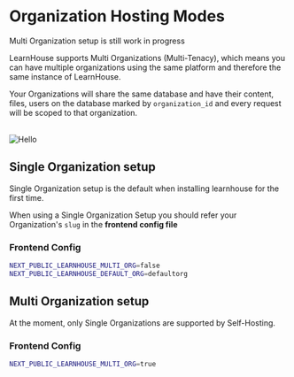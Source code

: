 
# Organization Hosting Modes

<Callout type="warning">Multi Organization setup is still work in progress </Callout>

LearnHouse supports Multi Organizations (Multi-Tenacy), which means you can have multiple organizations using the same platform and therefore the same instance of LearnHouse.

Your Organizations will share the same database and have their content, files, users on the database marked by `organization_id` and every request will be scoped to that organization.

<br />
<img style={{ borderRadius: 10 }} quality={100} src="/img/schemas/orgs_hosting.png" alt="Hello" width={800} height={500} />

## Single Organization setup

<Callout type="info">Single Organization setup is the default when installing learnhouse for the first time.</Callout>

When using a Single Organization Setup you should refer your Organization's `slug` in the **frontend config file**

### Frontend Config

```bash filename="apps/web/.env" {1-2}
NEXT_PUBLIC_LEARNHOUSE_MULTI_ORG=false
NEXT_PUBLIC_LEARNHOUSE_DEFAULT_ORG=defaultorg
```

## Multi Organization setup

<Callout type="info">At the moment, only Single Organizations are supported by Self-Hosting.</Callout>

### Frontend Config

```bash filename="apps/web/.env" {1-2}
NEXT_PUBLIC_LEARNHOUSE_MULTI_ORG=true
```

